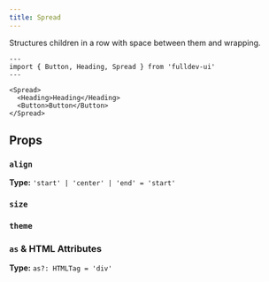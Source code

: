 ```yaml
---
title: Spread
---
```



Structures children in a row with space between them and wrapping.

```astro live
---
import { Button, Heading, Spread } from 'fulldev-ui'
---

<Spread>
  <Heading>Heading</Heading>
  <Button>Button</Button>
</Spread>
```

## Props

### `align`

**Type:** `'start' | 'center' | 'end' = 'start'`

### `size`

<SizeProp />

### `theme`

<ThemeProp />

### `as` & HTML Attributes

**Type:** `as?: HTMLTag = 'div'`

<AsProp />

